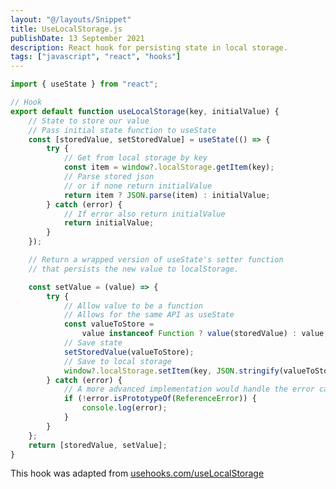 ```yaml
---
layout: "@/layouts/Snippet"
title: UseLocalStorage.js
publishDate: 13 September 2021
description: React hook for persisting state in local storage.
tags: ["javascript", "react", "hooks"]
---
```


```js
import { useState } from "react";

// Hook
export default function useLocalStorage(key, initialValue) {
	// State to store our value
	// Pass initial state function to useState
	const [storedValue, setStoredValue] = useState(() => {
		try {
			// Get from local storage by key
			const item = window?.localStorage.getItem(key);
			// Parse stored json
			// or if none return initialValue
			return item ? JSON.parse(item) : initialValue;
		} catch (error) {
			// If error also return initialValue
			return initialValue;
		}
	});

	// Return a wrapped version of useState's setter function
	// that persists the new value to localStorage.

	const setValue = (value) => {
		try {
			// Allow value to be a function
			// Allows for the same API as useState
			const valueToStore =
				value instanceof Function ? value(storedValue) : value;
			// Save state
			setStoredValue(valueToStore);
			// Save to local storage
			window?.localStorage.setItem(key, JSON.stringify(valueToStore));
		} catch (error) {
			// A more advanced implementation would handle the error case
			if (!error.isPrototypeOf(ReferenceError)) {
				console.log(error);
			}
		}
	};
	return [storedValue, setValue];
}
```

This hook was adapted from <a href="https://usehooks.com/useLocalStorage/" target="_blank" rel="noopener noreferrer">usehooks.com/useLocalStorage</a>
